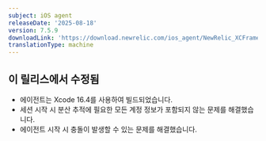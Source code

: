 ```yaml
---
subject: iOS agent
releaseDate: '2025-08-18'
version: 7.5.9
downloadLink: 'https://download.newrelic.com/ios_agent/NewRelic_XCFramework_Agent_7.5.9.zip'
translationType: machine
---
```


## 이 릴리스에서 수정됨

* 에이전트는 Xcode 16.4를 사용하여 빌드되었습니다.
* 세션 시작 시 분산 추적에 필요한 모든 계정 정보가 포함되지 않는 문제를 해결했습니다.
* 에이전트 시작 시 충돌이 발생할 수 있는 문제를 해결했습니다.